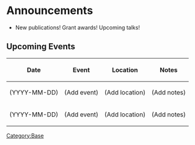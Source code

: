 = Announcements =

* New publications! Grant awards! Upcoming talks!

== Upcoming Events ==
{| class="wikitable sortable"
! Date !! Event !! Location !! Notes
|-
| (YYYY-MM-DD) || (Add event) || (Add location) || (Add notes)
|-
| (YYYY-MM-DD) || (Add event) || (Add location) || (Add notes)
|}


[[Category:Base]]
